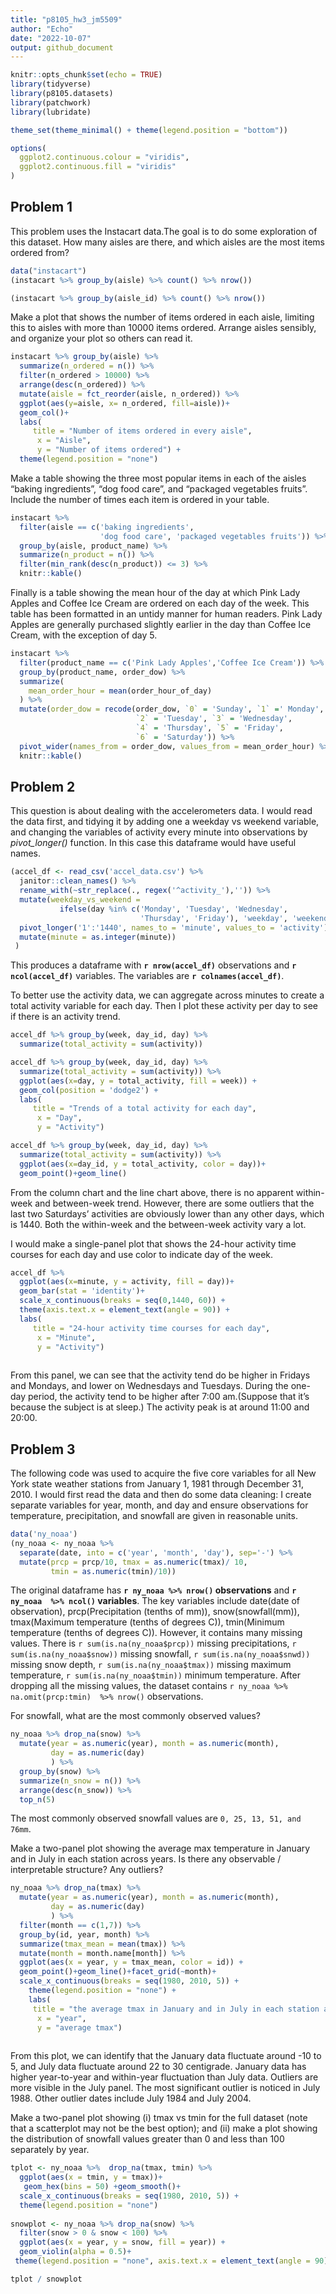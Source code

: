 ```yaml
---
title: "p8105_hw3_jm5509"
author: "Echo"
date: "2022-10-07"
output: github_document
---
```


```r
knitr::opts_chunk$set(echo = TRUE)
library(tidyverse)
library(p8105.datasets)
library(patchwork)
library(lubridate)

theme_set(theme_minimal() + theme(legend.position = "bottom"))

options(
  ggplot2.continuous.colour = "viridis",
  ggplot2.continuous.fill = "viridis"
)
```

## Problem 1
This problem uses the Instacart data.The goal is to do some exploration of this dataset.
How many aisles are there, and which aisles are the most items ordered from?
```r
data("instacart")
(instacart %>% group_by(aisle) %>% count() %>% nrow())
```

```r
(instacart %>% group_by(aisle_id) %>% count() %>% nrow())
```
Make a plot that shows the number of items ordered in each aisle, limiting this to aisles with more than 10000 items ordered. Arrange aisles sensibly, and organize your plot so others can read it.
```r
instacart %>% group_by(aisle) %>% 
  summarize(n_ordered = n()) %>% 
  filter(n_ordered > 10000) %>% 
  arrange(desc(n_ordered)) %>% 
  mutate(aisle = fct_reorder(aisle, n_ordered)) %>% 
  ggplot(aes(y=aisle, x= n_ordered, fill=aisle))+
  geom_col()+
  labs(
     title = "Number of items ordered in every aisle",
      x = "Aisle",
      y = "Number of items ordered") +
  theme(legend.position = "none")
```


Make a table showing the three most popular items in each of the aisles “baking ingredients”, “dog food care”, and “packaged vegetables fruits”. Include the number of times each item is ordered in your table.

```r
instacart %>% 
  filter(aisle == c('baking ingredients', 
                    'dog food care', 'packaged vegetables fruits')) %>%
  group_by(aisle, product_name) %>% 
  summarize(n_product = n()) %>% 
  filter(min_rank(desc(n_product)) <= 3) %>% 
  knitr::kable()
```
Finally is a table showing the mean hour of the day at which Pink Lady Apples and Coffee Ice Cream are ordered on each day of the week. This table has been formatted in an untidy manner for human readers. Pink Lady Apples are generally purchased slightly earlier in the day than Coffee Ice Cream, with the exception of day 5.
```r
instacart %>% 
  filter(product_name == c('Pink Lady Apples','Coffee Ice Cream')) %>% 
  group_by(product_name, order_dow) %>% 
  summarize(
    mean_order_hour = mean(order_hour_of_day)
  ) %>% 
  mutate(order_dow = recode(order_dow, `0` = 'Sunday', `1` =' Monday',
                            `2` = 'Tuesday', `3` = 'Wednesday',
                            `4` = 'Thursday', `5` = 'Friday',
                            `6` = 'Saturday')) %>% 
  pivot_wider(names_from = order_dow, values_from = mean_order_hour) %>% 
  knitr::kable()
```
## Problem 2
This question is about dealing with the accelerometers data. I would read the data first, 
and tidying it by adding one  a weekday vs weekend variable, and changing the variables of activity every minute into observations by *pivot_longer()* function. In this case this dataframe
would have useful names.
```r
(accel_df <- read_csv('accel_data.csv') %>% 
  janitor::clean_names() %>% 
  rename_with(~str_replace(., regex('^activity_'),'')) %>% 
  mutate(weekday_vs_weekend =
           ifelse(day %in% c('Monday', 'Tuesday', 'Wednesday',
                             'Thursday', 'Friday'), 'weekday', 'weekend')) %>% 
  pivot_longer('1':'1440', names_to = 'minute', values_to = 'activity') %>% 
  mutate(minute = as.integer(minute)) 
 )
```
This produces a dataframe with **`r nrow(accel_df)`** observations and **`r ncol(accel_df)`** variables. The variables are **`r colnames(accel_df)`**.

To better use the activity data, we can aggregate across minutes to create a total activity variable for each day. Then I plot these activity per day to see if there is an activity trend.
```r

accel_df %>% group_by(week, day_id, day) %>% 
  summarize(total_activity = sum(activity))

accel_df %>% group_by(week, day_id, day) %>% 
  summarize(total_activity = sum(activity)) %>% 
  ggplot(aes(x=day, y = total_activity, fill = week)) +
  geom_col(position = 'dodge2') +
  labs(
     title = "Trends of a total activity for each day",
      x = "Day",
      y = "Activity") 

accel_df %>% group_by(week, day_id, day) %>% 
  summarize(total_activity = sum(activity)) %>% 
  ggplot(aes(x=day_id, y = total_activity, color = day))+
  geom_point()+geom_line()
```

From the column chart and the line chart above, there is no apparent within-week and between-week trend. However, there are some outliers that the last two Saturdays' activities are obviously lower than any other days, which is 1440. Both the within-week and the between-week activity vary a lot.

I would make a single-panel plot that shows the 24-hour activity time courses for each day and use color to indicate day of the week.
```r
accel_df %>% 
  ggplot(aes(x=minute, y = activity, fill = day))+
  geom_bar(stat = 'identity')+
  scale_x_continuous(breaks = seq(0,1440, 60)) + 
  theme(axis.text.x = element_text(angle = 90)) +
  labs(
     title = "24-hour activity time courses for each day",
      x = "Minute",
      y = "Activity") 
  
```

From this panel, we can see that the activity tend do be higher in Fridays and Mondays, and lower on Wednesdays and Tuesdays. During the one-day period, the activity tend to be higher after 7:00 am.(Suppose that it's because the subject is at sleep.) The activity peak is at around 11:00 and 20:00.

## Problem 3
The following code was used to acquire the five core variables for all New York state weather stations from January 1, 1981 through December 31, 2010. I would first read the data and then do some data cleaning: I create separate variables for year, month, and day and ensure observations for temperature, precipitation, and snowfall are given in reasonable units.
```r
data('ny_noaa')
(ny_noaa <- ny_noaa %>% 
  separate(date, into = c('year', 'month', 'day'), sep='-') %>% 
  mutate(prcp = prcp/10, tmax = as.numeric(tmax)/ 10, 
         tmin = as.numeric(tmin)/10))
```
The original dataframe has **`r ny_noaa %>% nrow()` observations** and **`r ny_noaa  %>% ncol()` variables**. The key variables include date(date of observation), prcp(Precipitation (tenths of mm)), snow(snowfall(mm)), tmax(Maximum temperature (tenths of degrees C)), tmin(Minimum temperature (tenths of degrees C)).
However, it contains many missing values. There is `r sum(is.na(ny_noaa$prcp))` missing precipitations, `r sum(is.na(ny_noaa$snow))` missing snowfall, `r sum(is.na(ny_noaa$snwd))` missing snow depth, `r sum(is.na(ny_noaa$tmax))` missing maximum temperature, `r sum(is.na(ny_noaa$tmin))` minimum temperature. After dropping all the missing values, the dataset contains `r ny_noaa %>% na.omit(prcp:tmin)  %>% nrow()` observations.

For snowfall, what are the most commonly observed values? 
```r
ny_noaa %>% drop_na(snow) %>% 
  mutate(year = as.numeric(year), month = as.numeric(month), 
         day = as.numeric(day)
         ) %>% 
  group_by(snow) %>% 
  summarize(n_snow = n()) %>% 
  arrange(desc(n_snow)) %>% 
  top_n(5)
```
The most commonly observed snowfall values are `0, 25, 13, 51, and 76mm`.

Make a two-panel plot showing the average max temperature in January and in July in each station across years. Is there any observable / interpretable structure? Any outliers?
```r
ny_noaa %>% drop_na(tmax) %>% 
  mutate(year = as.numeric(year), month = as.numeric(month),
         day = as.numeric(day)
         ) %>% 
  filter(month == c(1,7)) %>% 
  group_by(id, year, month) %>% 
  summarize(tmax_mean = mean(tmax)) %>% 
  mutate(month = month.name[month]) %>% 
  ggplot(aes(x = year, y = tmax_mean, color = id)) +
  geom_point()+geom_line()+facet_grid(~month)+
  scale_x_continuous(breaks = seq(1980, 2010, 5)) +
    theme(legend.position = "none") +
    labs(
     title = "the average tmax in January and in July in each station across years",
      x = "year",
      y = "average tmax") 
  
```

From this plot, we can identify that the January data fluctuate around -10 to 5, and July data fluctuate around 22 to 30 centigrade. January data has higher year-to-year and within-year fluctuation than July data. Outliers are more visible in the July panel. The most significant outlier is noticed in July 1988. Other outlier dates include July 1984 and July 2004.

Make a two-panel plot showing (i) tmax vs tmin for the full dataset (note that a scatterplot may not be the best option); and (ii) make a plot showing the distribution of snowfall values greater than 0 and less than 100 separately by year.
```r
tplot <- ny_noaa %>%  drop_na(tmax, tmin) %>% 
  ggplot(aes(x = tmin, y = tmax))+
   geom_hex(bins = 50) +geom_smooth()+ 
  scale_x_continuous(breaks = seq(1980, 2010, 5)) +
  theme(legend.position = "none") 
  
snowplot <- ny_noaa %>% drop_na(snow) %>% 
  filter(snow > 0 & snow < 100) %>% 
  ggplot(aes(x = year, y = snow, fill = year)) +
  geom_violin(alpha = 0.5)+
 theme(legend.position = "none", axis.text.x = element_text(angle = 90))

tplot / snowplot
```
